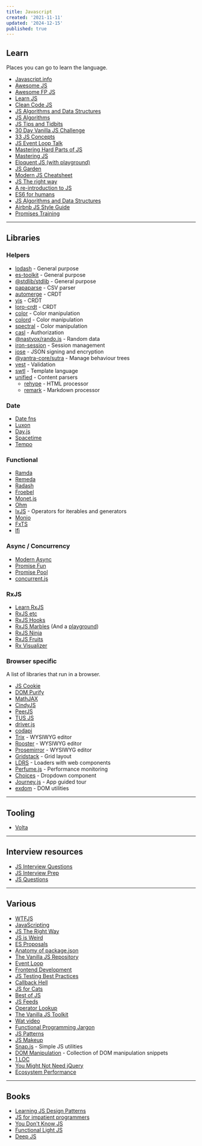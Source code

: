 ```yaml
---
title: Javascript
created: '2021-11-11'
updated: '2024-12-15'
published: true
---
```


## Learn

Places you can go to learn the language.

- [Javascript.info](https://javascript.info/)
- [Awesome JS](https://github.com/sorrycc/awesome-javascript)
- [Awesome FP JS](https://github.com/stoeffel/awesome-fp-js)
- [Learn JS](https://gitbook.gitbook.io/learn-javascript/)
- [Clean Code JS](https://github.com/ryanmcdermott/clean-code-javascript)
- [JS Algorithms and Data Structures](https://github.com/trekhleb/javascript-algorithms)
- [JS Algorithms](https://github.com/TheAlgorithms/Javascript)
- [JS Tips and Tidbits](https://github.com/nas5w/javascript-tips-and-tidbits)
- [30 Day Vanilla JS Challenge](https://javascript30.com/)
- [33 JS Concepts](https://github.com/leonardomso/33-js-concepts)
- [JS Event Loop Talk](https://maximorlov.com/javascript-event-loop-talk/)
- [Mastering Hard Parts of JS](https://dev.to/internettradie/mastering-hard-parts-of-javascript-callbacks-i-3aj0)
- [Mastering JS](https://masteringjs.io/)
- [Eloquent JS (with playground)](https://try.javascript.org.pl/)
- [JS Garden](https://bonsaiden.github.io/JavaScript-Garden/)
- [Modern JS Cheatsheet](https://github.com/mbeaudru/modern-js-cheatsheet)
- [JS The right way](https://jstherightway.org/)
- [A re-introduction to JS](https://developer.mozilla.org/en-US/docs/Web/JavaScript/A_re-introduction_to_JavaScript)
- [ES6 for humans](https://github.com/metagrover/ES6-for-humans)
- [JS Algorithms and Data Structures](https://www.freecodecamp.org/learn/javascript-algorithms-and-data-structures/)
- [Airbnb JS Style Guide](https://github.com/airbnb/javascript)
- [Promises Training](https://github.com/henriqueinonhe/promises-training)

---

## Libraries

### Helpers

- [lodash](https://lodash.com/) - General purpose
- [es-toolkit](https://github.com/toss/es-toolkit) - General purpose
- [@stdlib/stdlib](https://github.com/stdlib-js/stdlib) - General purpose
- [papaparse](https://github.com/mholt/PapaParse) - CSV parser
- [automerge](https://github.com/automerge/automerge) - CRDT
- [yjs](https://github.com/yjs/yjs) - CRDT
- [loro-crdt](https://github.com/loro-dev/loro) - CRDT
- [color](https://github.com/Qix-/color) - Color manipulation
- [colord](https://github.com/omgovich/colord) - Color manipulation
- [spectral](https://github.com/rvanwijnen/spectral.js) - Color manipulation
- [casl](https://github.com/stalniy/casl) - Authorization
- [@nastyox/rando.js](https://github.com/nastyox/Rando.js/) - Random data
- [iron-session](https://github.com/vvo/iron-session) - Session management
- [jose](https://github.com/panva/jose) - JSON signing and encryption
- [@yantra-core/sutra](https://github.com/yantra-core/Sutra.js) - Manage behaviour trees
- [vest](https://github.com/ealush/vest) - Validation
- [swtl](https://github.com/thepassle/swtl) - Template language
- [unified](https://github.com/unifiedjs/unified) - Content parsers
    - [rehype](https://github.com/rehypejs/rehype) - HTML processor
    - [remark](https://github.com/remarkjs/remark) - Markdown processor

### Date

- [Date fns](https://github.com/date-fns/date-fns)
- [Luxon](https://github.com/moment/luxon/)
- [Day.js](https://github.com/iamkun/dayjs)
- [Spacetime](https://github.com/spencermountain/spacetime)
- [Tempo](https://github.com/formkit/tempo)

### Functional

- [Ramda](https://ramdajs.com/)
- [Remeda](https://github.com/remeda/remeda)
- [Radash](https://github.com/rayepps/radash)
- [Froebel](https://github.com/MathisBullinger/froebel)
- [Monet.js](https://github.com/monet/monet.js)
- [Ohm](https://github.com/harc/ohm)
- [IxJS](https://github.com/ReactiveX/IxJS) - Operators for iterables and generators
- [Monio](https://github.com/getify/monio)
- [FxTS](https://github.com/marpple/fxts)
- [lfi](https://github.com/TomerAberbach/lfi)

### Async / Concurrency

- [Modern Async](https://github.com/nicolas-van/modern-async)
- [Promise Fun](https://github.com/sindresorhus/promise-fun)
- [Promise Pool](https://github.com/supercharge/promise-pool)
- [concurrent.js](https://github.com/bitair-org/concurrent.js)

### RxJS

- [Learn RxJS](https://www.learnrxjs.io/)
- [RxJS etc](https://github.com/cartant/rxjs-etc)
- [RxJS Hooks](https://github.com/LeetCode-OpenSource/rxjs-hooks)
- [RxJS Marbles](https://github.com/cartant/rxjs-marbles) (And a [playground](https://rxmarbles.com/))
- [RxJS Ninja](https://github.com/rxjs-ninja/rxjs-ninja)
- [RxJS Fruits](https://www.rxjs-fruits.com)
- [Rx Visualizer](https://rxviz.com/)

### Browser specific

A list of libraries that run in a browser.

- [JS Cookie](https://github.com/js-cookie/js-cookie)
- [DOM Purify](https://github.com/cure53/DOMPurify)
- [MathJAX](https://github.com/mathjax/MathJax)
- [CindyJS](https://github.com/CindyJS/CindyJS)
- [PeerJS](https://github.com/peers/peerjs)
- [TUS JS](https://github.com/tus/tus-js-client)
- [driver.js](https://github.com/kamranahmedse/driver.js)
- [codapi](https://github.com/nalgeon/codapi-js)
- [Trix](https://github.com/basecamp/trix) - WYSIWYG editor
- [Rooster](https://github.com/Microsoft/roosterjs) - WYSIWYG editor
- [Prosemirror](https://github.com/prosemirror) - WYSIWYG editor
- [Gridstack](https://github.com/gridstack/gridstack.js) - Grid layout
- [LDRS](https://github.com/GriffinJohnston/ldrs) - Loaders with web components
- [Perfume.js](https://github.com/Zizzamia/perfume.js) - Performance monitoring
- [Choices](https://github.com/Choices-js/Choices) - Dropdown component
- [Journey.js](https://github.com/williamtroup/Journey.js) - App guided tour
- [exdom](https://github.com/morris/exdom) - DOM utilities

---

## Tooling

- [Volta](https://volta.sh/)

---

## Interview resources

- [JS Interview Questions](https://mindmajix.com/javascript-interview-questions)
- [JS Interview Prep](https://www.freecodecamp.org/news/javascript-interview-prep-cheatsheet/)
- [JS Questions](https://github.com/lydiahallie/javascript-questions)

---

## Various

- [WTFJS](https://github.com/denysdovhan/wtfjs)
- [JavaScripting](https://www.javascripting.com/)
- [JS The Right Way](https://jstherightway.org/)
- [JS is Weird](https://jsisweird.com/)
- [ES Proposals](https://www.proposals.es/)
- [Anatomy of package.json](https://docs.npmjs.com/cli/v8/configuring-npm/package-json)
- [The Vanilla JS Repository](https://vanillalist.top/)
- [Event Loop](https://maximorlov.com/javascript-event-loop-talk/)
- [Frontend Development](https://github.com/codingknite/frontend-development)
- [JS Testing Best Practices](https://github.com/goldbergyoni/javascript-testing-best-practices)
- [Callback Hell](http://callbackhell.com/)
- [JS for Cats](http://jsforcats.com/)
- [Best of JS](https://bestofjs.org/)
- [JS Feeds](https://jsfeeds.com/)
- [Operator Lookup](https://www.joshwcomeau.com/operator-lookup/)
- [The Vanilla JS Toolkit](https://vanillajstoolkit.com/)
- [Wat video](https://www.destroyallsoftware.com/talks/wat)
- [Functional Programming Jargon](https://github.com/hemanth/functional-programming-jargon)
- [JS Patterns](https://javascriptpatterns.vercel.app/patterns)
- [JS Makeup](https://javascript.makeup/file/default)
- [Snap.js](https://thescottyjam.github.io/snap.js) - Simple JS utilities
- [DOM Manipulation](https://phuoc.ng/collection/html-dom/) - Collection of DOM manipulation snippets
- [1 LOC](https://phuoc.ng/collection/1-loc/)
- [You Might Not Need jQuery](https://youmightnotneedjquery.com/)
- [Ecosystem Performance](https://e18e.dev)

---

## Books

- [Learning JS Design Patterns](https://www.patterns.dev/posts#design-patterns)
- [JS for impatient programmers](https://exploringjs.com/impatient-js/toc.html)
- [You Don't Know JS](https://github.com/getify/You-Dont-Know-JS/blob/1st-ed/README.md)
- [Functional Light JS](https://github.com/getify/functional-light-js)
- [Deep JS](https://exploringjs.com/deep-js/index.html)
